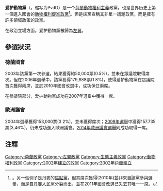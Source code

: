 {{Infobox political party
| country       = 荷蘭
| colorcode     = #55AA33
| party_name    = 爱护動物黨
| native_name   = Partij voor de Dieren
| party_logo    =
| leader        = [[瑪麗安·蒂瑪|瑪麗安·蒂瑪]]
| chairman      = Ruud van der Velden
| leader1_title = 參議院領袖
| leader1_name  = Niko Koffeman
| leader2_title = 眾議院領袖
| leader2_name  = [[瑪麗安·蒂瑪|瑪麗安·蒂瑪]]
| leader3_title = 歐洲議會領袖
| leader3_name  =
| foundation    = {{Start date|2002|10}}
| merger        =
| split         =
| dissolved     =
| merged        =
| seats1_title  = [[荷蘭參議院|參議院]]
| seats1        = {{Infobox political party/seats|3|75|hex=#55AA33}}
| seats2_title  = [[荷蘭眾議院|眾議院]]
| seats2        = {{Infobox political party/seats|4|150|hex=#55AA33}}
| seats3_title  = [[荷蘭省份|省議會]]
| seats3        = {{Infobox political party/seats|7|566|hex=#55AA33}}
| seats4_title  = [[歐洲議會|歐洲議會]]
| seats4        = {{Infobox political party/seats|1|26|hex=#55AA33}}
| ideology      = [[動物權利|動物權利]]<br>[[环境保护主义|环境保护主义]]<ref>{{cite web|url= http://www.parties-and-elections.de/netherlands.html|title= Parties and Elections in Europe|accessdate= 2011-03-06|archive-date= 2005-09-06|archive-url= https://web.archive.org/web/20050906205129/http://www.parties-and-elections.de/netherlands.html|dead-url= no}}</ref><br>[[歐洲懷疑主義|歐洲懷疑主義]]
| position      = [[左翼|左翼]]
| religion      =
| youth_wing    = PINK!
| wing1_title   = 智庫
| wing1         = Nicolaas G. Pierson foundation
| international =
| european      =[[欧盟动物政治|欧盟动物政治]]
| europarl      =[[欧洲联合左翼/北欧绿色左翼|欧洲联合左翼/北欧绿色左翼]]
| colours       = [[綠色|綠色]]
| headquarters  =
| website       = [https://www.partijvoordedieren.nl/ www.partijvoordedieren.nl]<br/>[http://www.partyfortheanimals.nl/ www.partyfortheanimals.nl]<br/>[http://www.pinkpolitiek.nl/ www.pinkpolitiek.nl]
}}
'''爱护動物黨'''（{{lang-nl|Partij voor de Dieren}}，缩写为PvdD）是一个[[荷蘭|荷蘭]][[動物權利|動物權利主義]]政黨，也是世界历史上第一個進入國會的[[動物福利或動物權利政黨列表|動物權利促進政黨]]<ref>。另一個例子是丹麥的[[焦點黨|焦點黨]]，但其席次獲得(2010年)並非來自該黨參與選舉，而是自[[丹麥人民黨|丹麥人民黨]]分裂而出，並在2011年國會改選已失去其唯一一席。</ref>。但是該黨宣稱其非單一議題政黨，而是擁有許多領域政策的政黨。

在政治立場方面，爱护動物黨被歸為[[左翼|左翼]]。

== 參選狀況 ==
=== 荷蘭國會 ===
2003年該黨第一次參選，結果獲得約50,000票(0.5%)，並未在眾議院取得席次。但在2006年選舉中，該黨獲得179,988票(1.8%)，使得爱护動物黨在眾議院首次獲得兩席，並於2010年國會改選中，成功保住兩席。

在參議院部分，爱护動物黨成功在2007年選舉中獲得一席。

=== 歐洲議會 ===
2004年選舉獲得153,000票(3.2%)，並未獲得席次；[[2009年歐洲議會選舉|2009年選舉]]中獲得157.735票(3,46%)，仍未成功進入歐洲議會。[[2014年歐洲議會選舉|2014年歐洲議會選舉]]則成功取得一席。




==注釋==
{{reflist}}

{{荷蘭政黨}}

[[Category:荷蘭政黨|Category:荷蘭政黨]]
[[Category:左翼政黨|Category:左翼政黨]]
[[Category:生態主義政黨|Category:生態主義政黨]]
[[Category:動物權利政黨|Category:動物權利政黨]]
[[Category:2002年建立的政黨|Category:2002年建立的政黨]]
[[Category:2002年荷蘭建立|Category:2002年荷蘭建立]]